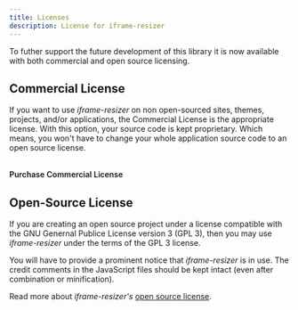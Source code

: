 ```yaml
---
title: Licenses
description: License for iframe-resizer
---
```



To futher support the future development of this library it is now available with both commercial and open source licensing.

## Commercial License

If you want to use _iframe-resizer_ on non open-sourced sites, themes, projects, and/or applications, the Commercial License is the appropriate license. With this option, your source code is kept proprietary. Which means, you won't have to change your whole application source code to an open source license.

<br />
<CallToAction
  variant="primary"
  link="../pricing"
  style="display: inline-block; font-weight:600;"
>
  Purchase Commercial License
</CallToAction>

## Open-Source License

If you are creating an open source project under a license compatible with the GNU Genernal Publice License version 3 (GPL 3), then you may use _iframe-resizer_ under the terms of the GPL 3 license.

You will have to provide a prominent notice that _iframe-resizer_ is in use. The credit comments in the JavaScript files should be kept intact (even after combination or minification).

Read more about _iframe-resizer's_ [open source license](../gpl).
